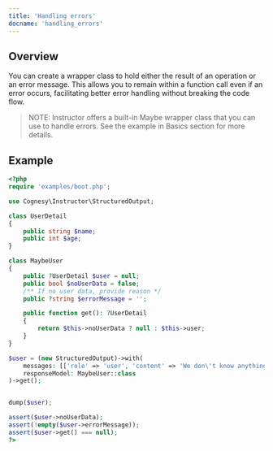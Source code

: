```yaml
---
title: 'Handling errors'
docname: 'handling_errors'
---
```


## Overview

You can create a wrapper class to hold either the result of an operation or an error message.
This allows you to remain within a function call even if an error occurs, facilitating
better error handling without breaking the code flow.

> NOTE: Instructor offers a built-in Maybe wrapper class that you can use to handle errors.
> See the example in Basics section for more details.

## Example

```php
<?php
require 'examples/boot.php';

use Cognesy\Instructor\StructuredOutput;

class UserDetail
{
    public string $name;
    public int $age;
}

class MaybeUser
{
    public ?UserDetail $user = null;
    public bool $noUserData = false;
    /** If no user data, provide reason */
    public ?string $errorMessage = '';

    public function get(): ?UserDetail
    {
        return $this->noUserData ? null : $this->user;
    }
}

$user = (new StructuredOutput)->with(
    messages: [['role' => 'user', 'content' => 'We don\'t know anything about this guy.']],
    responseModel: MaybeUser::class
)->get();


dump($user);

assert($user->noUserData);
assert(!empty($user->errorMessage));
assert($user->get() === null);
?>
```

